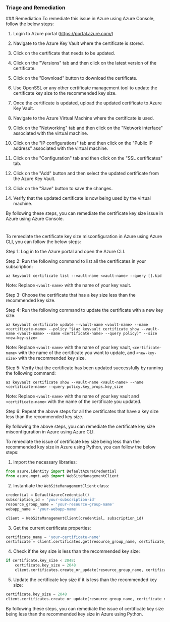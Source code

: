 
### Triage and Remediation
<Tabs>
<Tab title='Remediation'>
### Remediation

<AccordionGroup>
<Accordion title='Using Console' defaultOpen='true'>
To remediate this issue in Azure using Azure Console, follow the below steps:

1. Login to Azure portal (https://portal.azure.com/)

2. Navigate to the Azure Key Vault where the certificate is stored.

3. Click on the certificate that needs to be updated.

4. Click on the "Versions" tab and then click on the latest version of the certificate.

5. Click on the "Download" button to download the certificate.

6. Use OpenSSL or any other certificate management tool to update the certificate key size to the recommended key size.

7. Once the certificate is updated, upload the updated certificate to Azure Key Vault.

8. Navigate to the Azure Virtual Machine where the certificate is used.

9. Click on the "Networking" tab and then click on the "Network interface" associated with the virtual machine.

10. Click on the "IP configurations" tab and then click on the "Public IP address" associated with the virtual machine.

11. Click on the "Configuration" tab and then click on the "SSL certificates" tab.

12. Click on the "Add" button and then select the updated certificate from the Azure Key Vault.

13. Click on the "Save" button to save the changes.

14. Verify that the updated certificate is now being used by the virtual machine.

By following these steps, you can remediate the certificate key size issue in Azure using Azure Console.

#
</Accordion>

<Accordion title='Using CLI'>
To remediate the certificate key size misconfiguration in Azure using Azure CLI, you can follow the below steps:

Step 1: Log in to the Azure portal and open the Azure CLI.

Step 2: Run the following command to list all the certificates in your subscription:

```
az keyvault certificate list --vault-name <vault-name> --query [].kid
```

Note: Replace `<vault-name>` with the name of your key vault.

Step 3: Choose the certificate that has a key size less than the recommended key size.

Step 4: Run the following command to update the certificate with a new key size:

```
az keyvault certificate update --vault-name <vault-name> --name <certificate-name> --policy "$(az keyvault certificate show --vault-name <vault-name> --name <certificate-name> --query policy)" --size <new-key-size>
```

Note: Replace `<vault-name>` with the name of your key vault, `<certificate-name>` with the name of the certificate you want to update, and `<new-key-size>` with the recommended key size.

Step 5: Verify that the certificate has been updated successfully by running the following command:

```
az keyvault certificate show --vault-name <vault-name> --name <certificate-name> --query policy.key_props.key_size
```

Note: Replace `<vault-name>` with the name of your key vault and `<certificate-name>` with the name of the certificate you updated.

Step 6: Repeat the above steps for all the certificates that have a key size less than the recommended key size.

By following the above steps, you can remediate the certificate key size misconfiguration in Azure using Azure CLI.
</Accordion>

<Accordion title='Using Python'>
To remediate the issue of certificate key size being less than the recommended key size in Azure using Python, you can follow the below steps:

1. Import the necessary libraries:

```python
from azure.identity import DefaultAzureCredential
from azure.mgmt.web import WebSiteManagementClient
```

2. Instantiate the `WebSiteManagementClient` class:

```python
credential = DefaultAzureCredential()
subscription_id = 'your-subscription-id'
resource_group_name = 'your-resource-group-name'
webapp_name = 'your-webapp-name'

client = WebSiteManagementClient(credential, subscription_id)
```

3. Get the current certificate properties:

```python
certificate_name = 'your-certificate-name'
certificate = client.certificates.get(resource_group_name, certificate_name)
```

4. Check if the key size is less than the recommended key size:

```python
if certificate.key_size < 2048:
    certificate.key_size = 2048
    client.certificates.create_or_update(resource_group_name, certificate_name, certificate)
```

5. Update the certificate key size if it is less than the recommended key size:

```python
certificate.key_size = 2048
client.certificates.create_or_update(resource_group_name, certificate_name, certificate)
```

By following these steps, you can remediate the issue of certificate key size being less than the recommended key size in Azure using Python.
</Accordion>

</AccordionGroup>
</Tab>
</Tabs>
